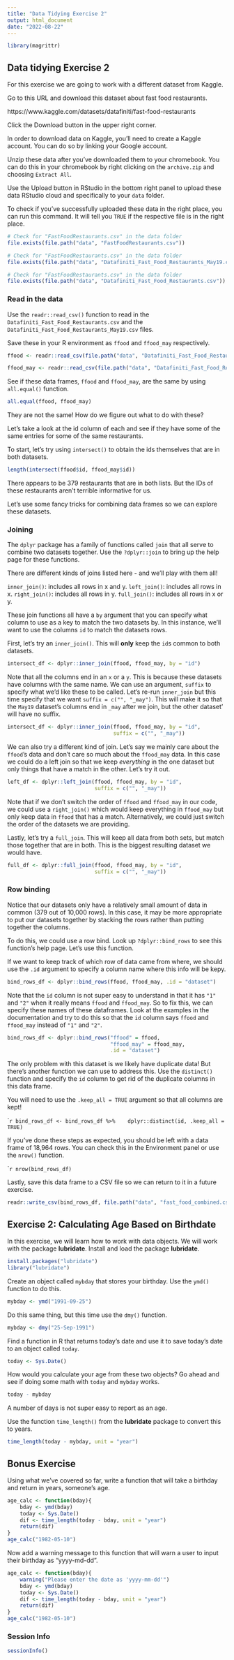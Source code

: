 ```yaml
---
title: "Data Tidying Exercise 2"
output: html_document
date: "2022-08-22"
---
```


```r
library(magrittr)
```

## Data tidying Exercise 2

For this exercise we are going to work with a different dataset from Kaggle. 

Go to this URL and download this dataset about fast food restaurants. 

https://www.kaggle.com/datasets/datafiniti/fast-food-restaurants

Click the Download button in the upper right corner. 

In order to download data on Kaggle, you'll need to create a Kaggle account.
You can do so by linking your Google account. 

Unzip these data after you've downloaded them to your chromebook. You can do this in your chromebook by right clicking on the `archive.zip` and choosing `Extract All`. 

Use the Upload button in RStudio in the bottom right panel to upload these data RStudio cloud and specifically to your `data` folder.

To check if you've successfully uploaded these data in the right place, you can run this command. It will tell you `TRUE` if the respective file is in the right place. 

```r
# Check for "FastFoodRestaurants.csv" in the data folder
file.exists(file.path("data", "FastFoodRestaurants.csv"))
```

```r
# Check for "FastFoodRestaurants.csv" in the data folder
file.exists(file.path("data", "Datafiniti_Fast_Food_Restaurants_May19.csv"))
```

```r
# Check for "FastFoodRestaurants.csv" in the data folder
file.exists(file.path("data", "Datafiniti_Fast_Food_Restaurants.csv"))
```

### Read in the data 

Use the `readr::read_csv()` function to read in the `Datafiniti_Fast_Food_Restaurants.csv` and the `Datafiniti_Fast_Food_Restaurants_May19.csv` files. 

Save these in your R environment as `ffood` and `ffood_may` respectively. 

```r
ffood <- readr::read_csv(file.path("data", "Datafiniti_Fast_Food_Restaurants.csv"))

ffood_may <- readr::read_csv(file.path("data", "Datafiniti_Fast_Food_Restaurants_May19.csv"))
```
See if these data frames, `ffood` and `ffood_may`, are the same by using `all.equal()` function. 

```r
all.equal(ffood, ffood_may)
```

They are not the same! How do we figure out what to do with these? 

Let's take a look at the id column of each and see if they have some of the same entries for some of the same restaurants. 

To start, let's try using `intersect()` to obtain the ids themselves that are in both datasets.

```r
length(intersect(ffood$id, ffood_may$id))
```

There appears to be 379 restaurants that are in both lists. But the IDs of these restaurants aren't terrible informative for us. 

Let's use some fancy tricks for combining data frames so we can explore these datasets. 


### Joining 

The `dplyr` package has a family of functions called `join` that all serve to combine two datasets together. Use the `?dplyr::join` to bring up the help page for these functions. 

There are different kinds of joins listed here - and we'll play with them all! 

`inner_join()`: includes all rows in x and y.
`left_join()`: includes all rows in x.
`right_join()`: includes all rows in y.
`full_join()`: includes all rows in x or y.


These join functions all have a `by` argument that you can specify what column to use as a key to match the two datasets by. In this instance, we'll want to use the columns `id` to match the datasets rows. 

First, let's try an `inner_join()`. This will **only** keep the `id`s common to both datasets.

```r
intersect_df <- dplyr::inner_join(ffood, ffood_may, by = "id") 
```

Note that all the columns end in an `x` or a `y`. This is because these datasets have columns with the same name. We can use an argument, `suffix` to specify what we'd like these to be called. Let's re-run `inner_join` but this time specify that we want `suffix = c("", "_may")`. This will make it so that the `May19` dataset's columns end in `_may` after we join, but the other dataset' will have no suffix. 


```r
intersect_df <- dplyr::inner_join(ffood, ffood_may, by = "id", 
                                  suffix = c("", "_may")) 
```

We can also try a different kind of join. Let's say we mainly care about the `ffood`'s data and don't care so much about the `ffood_may` data. In this case we could do a left join so that we keep *everything* in the one dataset but only things that have a match in the other. Let's try it out. 

```r
left_df <- dplyr::left_join(ffood, ffood_may, by = "id",
                            suffix = c("", "_may")) 
```

Note that if we don't switch the order of `ffood` and `ffood_may` in our code, we could use a `right_join()` which would keep everything in `ffood_may` but only keep data in `ffood` that has a match. 
Alternatively, we could just switch the order of the datasets we are providing. 

Lastly, let's try a `full_join`. This will keep all data from both sets, but match those together that are in both. This is the biggest resulting dataset we would have. 

```r
full_df <- dplyr::full_join(ffood, ffood_may, by = "id",
                            suffix = c("", "_may")) 
```

### Row binding

Notice that our datasets only have a relatively small amount of data in common (379 out of 10,000 rows). In this case, it may be more appropriate to put our datasets together by stacking the rows rather than putting together the columns. 

To do this, we could use a row bind. Look up `?dplyr::bind_rows` to see this function's help page. Let's use this function. 

If we want to keep track of which row of data came from where, we should use the `.id` argument to specify a column name where this info will be kepy. 

```r
bind_rows_df <- dplyr::bind_rows(ffood, ffood_may, .id = "dataset")
```

Note that the `id` column is not super easy to understand in that it has `"1"` and `"2"` when it really means `ffood` and `ffood_may`. So to fix this, we can specify these names of these dataframes. Look at the examples in the documentation and try to do this so that the `id` column says `ffood` and `ffood_may` instead of `"1"` and `"2"`. 

```r
bind_rows_df <- dplyr::bind_rows("ffood" = ffood,
                                 "ffood_may" = ffood_may,
                                 .id = "dataset")
```

The only problem with this dataset is we likely have duplicate data! But there's another function we can use to address this. Use  the `distinct()` function and specify the `id` column to get rid of the duplicate columns in this data frame. 

You will need to use the `.keep_all = TRUE` argument so that all columns are kept!

````r
bind_rows_df <- bind_rows_df %>% 
  dplyr::distinct(id, .keep_all = TRUE)
```


If you've done these steps as expected, you should be left with a data frame of 18,964 rows. You can check this in the Environment panel or use the `nrow()` function. 

````r
nrow(bind_rows_df)
```

Lastly, save this data frame to a CSV file so we can return to it in a future exercise. 

```r
readr::write_csv(bind_rows_df, file.path("data", "fast_food_combined.csv"))
```

## Exercise 2: Calculating Age Based on Birthdate {-}

In this exercise, we will learn how to work with data objects. We will work with the package **lubridate**. Install and load the package **lubridate**.

```r
install.packages("lubridate")
library("lubridate")
```

Create an object called `mybday` that stores your birthday. Use the `ymd()` function to do this. 

```r
mybday <- ymd("1991-09-25")
```

Do this same thing, but this time use the `dmy()` function. 

```r
mybday <- dmy("25-Sep-1991")
```

Find a function in R that returns today's date and use it to save today's date to an object called `today`.

```r
today <- Sys.Date()
```

How would you calculate your age from these two objects? Go ahead and see if doing some math with `today` and `mybday` works. 

```r
today - mybday
```

A number of days is not super easy to report as an age. 

Use the function `time_length()` from the **lubridate** package to convert this to years. 

```r
time_length(today - mybday, unit = "year")
```

## Bonus Exercise

Using what we've covered so far, write a function that will take a birthday and return in years, someone's age. 

```r
age_calc <- function(bday){
    bday <- ymd(bday)
    today <- Sys.Date()
    dif <- time_length(today - bday, unit = "year")
    return(dif)
}
age_calc("1982-05-10")
```

Now add a warning message to this function that will warn a user to input their birthday as "yyyy-md-dd". 

```r
age_calc <- function(bday){
    warning("Please enter the date as 'yyyy-mm-dd'")
    bday <- ymd(bday)
    today <- Sys.Date()
    dif <- time_length(today - bday, unit = "year")
    return(dif)
}
age_calc("1982-05-10")
```

### Session Info

```r
sessionInfo()
```

